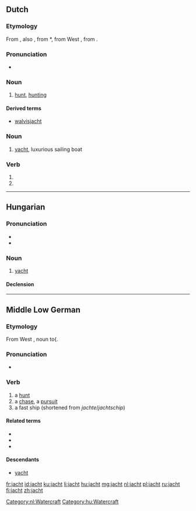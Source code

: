 ==Dutch==
===Etymology===
From {{etyl|dum|nl}} {{term|jacht|lang=dum}}, also {{term|jaget|lang=dum}}, from {{etyl|odt|nl}} *{{term||jagot|lang=odt}}, from West {{proto|Germanic|jagōþuz|hunt, hunting|lang=nl}}, from {{proto|Germanic|jagōnan|to hunt|lang=nl|title=}}.

===Pronunciation===
* {{rhymes|ɑxt|lang=nl}}

===Noun===
{{nl-noun|g=f|-|-}}

# [[hunt]], [[hunting]]

====Derived terms====
* [[walvisjacht]]

===Noun===
{{nl-noun|g=n||-}}

# [[yacht]], luxurious sailing boat

===Verb===
{{infl|nl}}

# {{nl-verb-form|p=123|n=sg|t=pres|m=ind|jachten}}
# {{nl-verb-form|m=imp|jachten}}

[[Category:nl:Watercraft]]

----

==Hungarian==

===Pronunciation===
* {{IPA|/ˈjɒχt/|lang=hu}}
* {{hyphenation|jacht}}

===Noun===
{{hu-noun|ok}}

# [[yacht]] {{gloss|luxurious sailing boat}}

====Declension====
{{hu-decl-ok|jach|t|ot}}{{hu-pos-otok|jacht|j|jai}}

[[Category:hu:Watercraft]]

----

==Middle Low German==

===Etymology===

From West {{proto|Germanic|jagōþuz|hunt, hunting|lang=nl}}, noun to{{{proto|Germanic|jagōnan|lang=gml}}.

===Pronunciation===

* {{IPA|/jʌxt/}}

===Verb===
{{infl|gml|noun|g=f}}

# a [[hunt]]
# a [[chase]], a [[pursuit]]
# a fast ship (shortened from ''jachte''/''jachtschip'')

====Related terms====
* {{l|gml|jachteren}}
* {{l|gml|jagen}}
* {{l|gml|jachte}}

====Descendants====
* [[yacht]]


[[fr:jacht]]
[[id:jacht]]
[[ku:jacht]]
[[li:jacht]]
[[hu:jacht]]
[[mg:jacht]]
[[nl:jacht]]
[[pl:jacht]]
[[ru:jacht]]
[[fi:jacht]]
[[zh:jacht]]